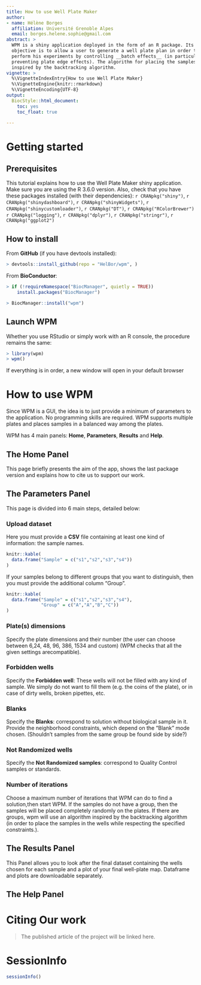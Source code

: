 ```yaml
---
title: How to use Well Plate Maker
author:
- name: Hélène Borges
  affiliation: Université Grenoble Alpes
  email: borges.helene.sophie@gmail.com
abstract: >
  WPM is a shiny application deployed in the form of an R package. Its 
  objective is to allow a user to generate a well plate plan in order to 
  perform his experiments by controlling __batch effects__ (in particular 
  preventing plate edge effects). The algorithm for placing the samples is 
  inspired by the backtracking algorithm.
vignette: >
  %\VignetteIndexEntry{How to use Well Plate Maker}
  %\VignetteEngine{knitr::rmarkdown}
  %\VignetteEncoding{UTF-8}
output: 
  BiocStyle::html_document:
    toc: yes
    toc_float: true

---
```


# Getting started
## Prerequisites
This tutorial explains how to use the Well Plate Maker shiny application.
Make sure you are using the R 3.6.0 version.
Also, check that you have these packages installed (with their dependencies):
`r CRANpkg("shiny")`, `r CRANpkg("shinydashboard")`, `r CRANpkg("shinyWidgets")`,
`r CRANpkg("shinycustomloader")`, `r CRANpkg("DT")`, `r CRANpkg("RColorBrewer")`
`r CRANpkg("logging")`, `r CRANpkg("dplyr")`, `r CRANpkg("stringr")`, `r CRANpkg("ggplot2")`

## How to install
From __GitHub__ (if you have devtools installed):
```r
> devtools::install_github(repo = "HelBor/wpm", )
```

From __BioConductor__:
```r
> if (!requireNamespace("BiocManager", quietly = TRUE))
    install.packages("BiocManager")

> BiocManager::install("wpm")
```


## Launch WPM

Whether you use RStudio or simply work with an R console, the procedure remains the same:

```r
> library(wpm)
> wpm()
```
If everything is in order, a new window will open in your default browser

# How to use WPM

Since WPM is a GUI, the idea is to just provide a minimum of parameters to the 
application. No programming skills are required. WPM supports multiple plates 
and places samples in a balanced way among the plates.

WPM has 4 main panels: __Home__, __Parameters__, __Results__ and __Help__.

## The __Home__ Panel

This page briefly presents the aim of the app, shows the last package version 
and explains how to cite us to support our work.

## The __Parameters__ Panel

This page is divided into 6 main steps, detailed below:

### Upload dataset

Here you must provide a __CSV__ file containing at least one kind of 
information: the sample names.
```r
knitr::kable(
  data.frame("Sample" = c("s1","s2","s3","s4"))
)
```
If your samples belong to different groups that you want to distinguish, then 
you must provide the additional column "Group".
```r
knitr::kable(
  data.frame("Sample" = c("s1","s2","s3","s4"), 
             "Group" = c("A","A","B","C"))
)
```


### Plate(s) dimensions

Specify the plate dimensions and their number (the user can choose between 6,24,
48, 96, 386, 1534 and custom) (WPM checks that all the given settings arecompatible).

### Forbidden wells
Specify the __Forbidden well__: These wells will not be filled with any kind of 
sample. We simply do not want to fill them (e.g. the coins of the plate), or in 
case of dirty wells, broken pipettes, etc.

### Blanks
Specify the __Blanks__: correspond to solution without biological sample in it. 
Provide the neighborhood constraints, which depend on the "Blank" mode chosen. 
(Shouldn't samples from the same group be found side by side?)

### Not Randomized wells

Specify the __Not Randomized samples__: correspond to Quality Control samples or 
standards.

### Number of iterations

Choose a maximum number of iterations that WPM can do to find a solution,then 
start WPM. If the samples do not have a group, then the samples will be placed 
completely randomly on the plates. If there are groups, wpm will use an 
algorithm inspired by the backtracking algorithm (in order to place the samples 
in the wells while respecting the specified constraints.).


## The __Results__ Panel

This Panel allows you to look after the final dataset containing the wells 
chosen for each sample and a plot of your final well-plate map. Dataframe and 
plots are downloadable separately.

## The __Help__ Panel


# Citing Our work
> The published article of the project will be linked here.

# SessionInfo
```r
sessionInfo()
```





